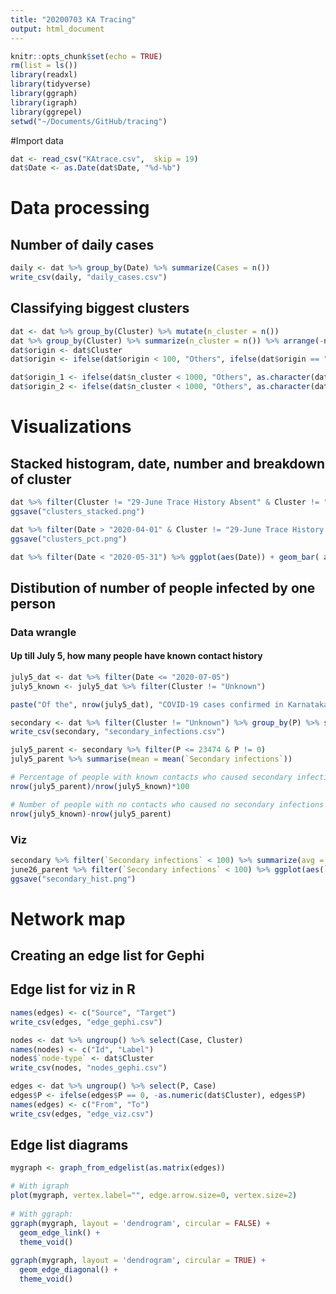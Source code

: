 ```yaml
---
title: "20200703 KA Tracing"
output: html_document
---
```


```r
knitr::opts_chunk$set(echo = TRUE)
rm(list = ls())
library(readxl)
library(tidyverse)
library(ggraph)
library(igraph)
library(ggrepel)
setwd("~/Documents/GitHub/tracing")
```

#Import data
```r
dat <- read_csv("KAtrace.csv",  skip = 19)
dat$Date <- as.Date(dat$Date, "%d-%b")
```

# Data processing

## Number of daily cases
```r
daily <- dat %>% group_by(Date) %>% summarize(Cases = n())
write_csv(daily, "daily_cases.csv")
```


## Classifying biggest clusters
```r
dat <- dat %>% group_by(Cluster) %>% mutate(n_cluster = n())
dat %>% group_by(Cluster) %>% summarize(n_cluster = n()) %>% arrange(-n_cluster)
dat$origin <- dat$Cluster
dat$origin <- ifelse(dat$origin < 100, "Others", ifelse(dat$origin == "Influenza like illness", "ILI", ifelse(dat$origin == "Severe Acute Respiratory Infection", "SARI", as.character(dat$Cluster))))

dat$origin_1 <- ifelse(dat$n_cluster < 1000, "Others", as.character(dat$origin))
dat$origin_2 <- ifelse(dat$n_cluster < 1000, "Others", as.character(dat$origin))
```

# Visualizations

## Stacked histogram, date, number and breakdown of cluster
```r
dat %>% filter(Cluster != "29-June Trace History Absent" & Cluster != "28-June Trace History Absent" & Cluster != "27-June Trace History Absent") %>% ggplot(aes(Date)) + geom_bar(position = "fill", aes(fill=origin_1), alpha = 0.7, color = "black", size = 0.1) + theme_classic() + theme(legend.position="bottom") + scale_fill_brewer(palette="Dark2", direction = 1) + ggtitle("Distribution of cases diagnosed from various clusters over time") + ylab("Proportion of cases confirmed daily")
ggsave("clusters_stacked.png")
```


```r
dat %>% filter(Date > "2020-04-01" & Cluster != "29-June Trace History Absent" & Cluster != "28-June Trace History Absent" & Cluster != "27-June Trace History Absent") %>% ggplot(aes(Date)) + geom_bar( aes(fill=origin_2), alpha = 0.7) + theme_light() + theme(legend.position="bottom")+ scale_fill_brewer(palette="Dark2", direction = 1) + ggtitle("Distribution of cases diagnosed from various clusters over time") + ylab("Number of cases confirmed daily")
ggsave("clusters_pct.png")
```
```r
dat %>% filter(Date < "2020-05-31") %>% ggplot(aes(Date)) + geom_bar( aes(fill=origin_1), alpha = 0.7) + theme_classic() + theme(legend.position="bottom") + scale_fill_brewer(palette="Dark2") + ggtitle("Distribution of cases diagnosed from various clusters over time") + ylab("Number of cases")
```

## Distibution of number of people infected by one person

### Data wrangle

#### Up till July 5, how many people have known contact history
```r
july5_dat <- dat %>% filter(Date <= "2020-07-05")
july5_known <- july5_dat %>% filter(Cluster != "Unknown")

paste("Of the", nrow(july5_dat), "COVID-19 cases confirmed in Karnataka by July 5,", nrow(july5_known), "or", 100*nrow(july5_known)/nrow(july5_dat),"have a known contact history.")
```

```r
secondary <- dat %>% filter(Cluster != "Unknown") %>% group_by(P) %>% summarize(`Secondary infections` = n()) 
write_csv(secondary, "secondary_infections.csv")

july5_parent <- secondary %>% filter(P <= 23474 & P != 0)
july5_parent %>% summarise(mean = mean(`Secondary infections`))

# Percentage of people with known contacts who caused secondary infections
nrow(july5_parent)/nrow(july5_known)*100

# Number of people with no contacts who caused no secondary infections
nrow(july5_known)-nrow(july5_parent)
```
### Viz
```r
secondary %>% filter(`Secondary infections` < 100) %>% summarize(avg = mean(`Secondary infections`), med = median(`Secondary infections`))
june26_parent %>% filter(`Secondary infections` < 100) %>% ggplot(aes(`Secondary infections`)) + geom_histogram() + geom_vline(aes(xintercept = 3.075967, color = "Mean"), linetype="dashed") + theme_classic() + xlab("Number of infections caused by each patient") + ylab("Number of COVID-19 patients") + ggtitle("Distribution of number of  infections caused")
ggsave("secondary_hist.png")
```



# Network map

## Creating an edge list for Gephi

## Edge list for viz in R
```r
names(edges) <- c("Source", "Target")
write_csv(edges, "edge_gephi.csv")

nodes <- dat %>% ungroup() %>% select(Case, Cluster) 
names(nodes) <- c("Id", "Label")
nodes$`node-type` <- dat$Cluster
write_csv(nodes, "nodes_gephi.csv")
```

```r
edges <- dat %>% ungroup() %>% select(P, Case) 
edges$P <- ifelse(edges$P == 0, -as.numeric(dat$Cluster), edges$P)
names(edges) <- c("From", "To")
write_csv(edges, "edge_viz.csv")
```

## Edge list diagrams
```r
mygraph <- graph_from_edgelist(as.matrix(edges))

# With igraph
plot(mygraph, vertex.label="", edge.arrow.size=0, vertex.size=2)
 
# With ggraph:
ggraph(mygraph, layout = 'dendrogram', circular = FALSE) + 
  geom_edge_link() +
  theme_void()
 
ggraph(mygraph, layout = 'dendrogram', circular = TRUE) + 
  geom_edge_diagonal() +
  theme_void()
```

